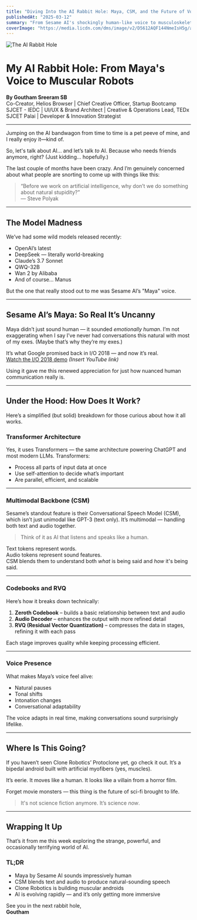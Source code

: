 ```yaml
---
title: "Diving Into the AI Rabbit Hole: Maya, CSM, and the Future of Voice"
publishedAt: "2025-03-12"
summary: "From Sesame AI's shockingly human-like voice to musculoskeletal androids, here's what I found during my latest deep dive into AI."
coverImage: "https://media.licdn.com/dms/image/v2/D5612AQF144NmeIsH5g/article-cover_image-shrink_720_1280/B56ZWJe1GjGQAM-/0/1741768317232?e=1753920000&v=beta&t=OKemfTGv92Eh2uHyrSNJ8m90UHlJKyDn_TLp-0dEpdM"
---
```


![The AI Rabbit Hole](https://media.licdn.com/dms/image/v2/D5612AQF144NmeIsH5g/article-cover_image-shrink_720_1280/B56ZWJe1GjGQAM-/0/1741768317232?e=1753920000&v=beta&t=OKemfTGv92Eh2uHyrSNJ8m90UHlJKyDn_TLp-0dEpdM)

# My AI Rabbit Hole: From Maya's Voice to Muscular Robots

**By Goutham Sreeram SB**  
Co-Creator, Helios Browser | Chief Creative Officer, Startup Bootcamp SJCET - IEDC | UI/UX & Brand Architect | Creative & Operations Lead, TEDx SJCET Palai | Developer & Innovation Strategist

---

Jumping on the AI bandwagon from time to time is a pet peeve of mine, and I really enjoy it—kind of.

So, let's talk about AI... and let’s talk *to* AI. Because who needs friends anymore, right? (Just kidding… hopefully.)

The last couple of months have been crazy. And I’m genuinely concerned about what people are snorting to come up with things like this:

> “Before we work on artificial intelligence, why don’t we do something about natural stupidity?”  
> — Steve Polyak

---

## The Model Madness

We’ve had some wild models released recently:

- OpenAI’s latest
- DeepSeek — literally world-breaking
- Claude’s 3.7 Sonnet
- QWQ-32B
- Wan 2 by Alibaba
- And of course... Manus

But the one that really stood out to me was Sesame AI’s "Maya" voice.

---

## Sesame AI’s Maya: So Real It’s Uncanny

Maya didn’t just sound human — it sounded *emotionally human*. I’m not exaggerating when I say I’ve never had conversations this natural with most of my exes. (Maybe that’s why they’re my exes.)

It’s what Google promised back in I/O 2018 — and now it’s real.  
[Watch the I/O 2018 demo](#) *(Insert YouTube link)*

Using it gave me this renewed appreciation for just how nuanced human communication really is.

---

## Under the Hood: How Does It Work?

Here’s a simplified (but solid) breakdown for those curious about how it all works.

### Transformer Architecture

Yes, it uses Transformers — the same architecture powering ChatGPT and most modern LLMs. Transformers:

- Process all parts of input data at once
- Use self-attention to decide what’s important
- Are parallel, efficient, and scalable

---

### Multimodal Backbone (CSM)

Sesame’s standout feature is their Conversational Speech Model (CSM), which isn’t just unimodal like GPT-3 (text only). It’s multimodal — handling both text and audio together.

> Think of it as AI that listens and speaks like a human.

Text tokens represent words.  
Audio tokens represent sound features.  
CSM blends them to understand both *what* is being said and *how* it's being said.

---

### Codebooks and RVQ

Here’s how it breaks down technically:

1. **Zeroth Codebook** – builds a basic relationship between text and audio
2. **Audio Decoder** – enhances the output with more refined detail
3. **RVQ (Residual Vector Quantization)** – compresses the data in stages, refining it with each pass

Each stage improves quality while keeping processing efficient.

---

### Voice Presence

What makes Maya’s voice feel alive:

- Natural pauses
- Tonal shifts
- Intonation changes
- Conversational adaptability

The voice adapts in real time, making conversations sound surprisingly lifelike.

---

## Where Is This Going?

If you haven’t seen Clone Robotics’ Protoclone yet, go check it out. It’s a bipedal android built with artificial myofibers (yes, muscles).

It’s eerie. It moves like a human. It looks like a villain from a horror film.

Forget movie monsters — this thing is the future of sci-fi brought to life.

> It's not science fiction anymore. It’s science *now*.

---

## Wrapping It Up

That’s it from me this week exploring the strange, powerful, and occasionally terrifying world of AI.

### TL;DR

- Maya by Sesame AI sounds impressively human
- CSM blends text and audio to produce natural-sounding speech
- Clone Robotics is building muscular androids
- AI is evolving rapidly — and it’s only getting more immersive

See you in the next rabbit hole,  
**Goutham**
